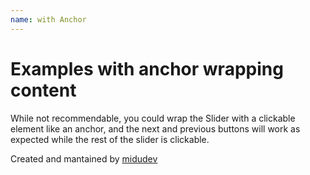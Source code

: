 ```yaml
---
name: with Anchor
---
```


# Examples with anchor wrapping content


While not recommendable, you could wrap the Slider with a clickable element like an anchor, and the next and previous buttons will work as expected while the rest of the slider is clickable.

<Playground>
  <a href='#'>
    <ReactSlidy>
      <Number num={1} />
      <Number num={2} />
      <Number num={3} />
      <Number num={4} />
    </ReactSlidy>
  </a>
</Playground>

Created and mantained by [midudev](https://midu.dev)
